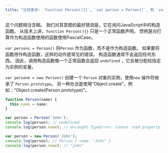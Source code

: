 ```yaml
---
title: "比较差异: `function Person(){}`, `var person = Person()`, 和 `var person = new Person()`?"
---
```


这个问题相当含糊。 我们对其意图的最好猜测是，它在询问JavaScript中的构造函数。 从技术上讲，`function Person(){}` 只是一个正常函数声明。 惯例是对打算作为构造函数使用的函数使用PascalCase。

`var persons = Person()` 将`Person` 作为函数，而不是作为构造函数。 如果要将函数用作构造函数，这样的动作是常见的错误。 构造函数通常不会返回任何东西。 因此，调用构造函数像一个正常函数会返回 `undefined` ，它会被分配给指定为实例的变量。

`var persone = new Person()` 创建一个 `Person` 对象的实例，使用`new` 操作符继承了 `Person.prototype`。 另一种办法是使用“Object.create”，例如：“Object.create(Person.prototype)”。

```js
function Person(name) {
  this.name = name;
}

var person = Person('John');
console.log(person); // undefined
console.log(person.name); // Uncaught TypeError: Cannot read property 'name' of undefined

var person = new Person('John');
console.log(person); // Person { name: "John" }
console.log(person.name); // "john"
```

